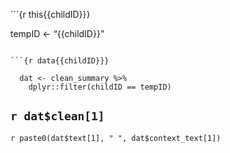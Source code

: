 
```{r this{{childID}}}

  tempID <- "{{childID}}"

```

```{r data{{childID}}}

  dat <- clean_summary %>%
    dplyr::filter(childID == tempID)

```

## ``r dat$clean[1]``

`r paste0(dat$text[1], " ", dat$context_text[1])`

<br>
